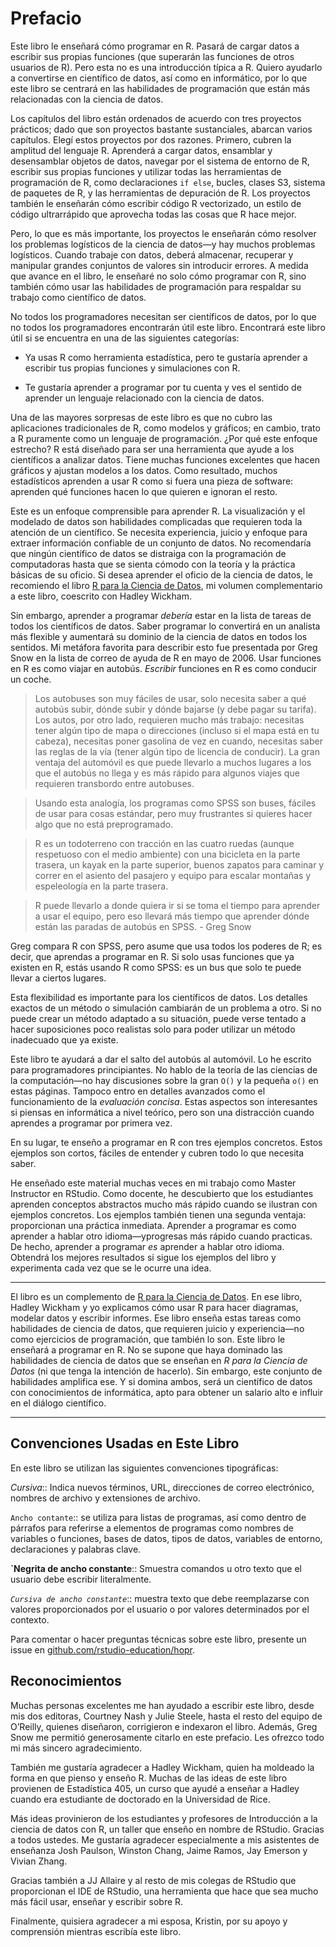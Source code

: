 # Prefacio {-}

Este libro le enseñará cómo programar en R. Pasará de cargar datos a escribir sus propias funciones (que superarán las funciones de otros usuarios de R). Pero esta no es una introducción típica a R. Quiero ayudarlo a convertirse en científico de datos, así como en informático, por lo que este libro se centrará en las habilidades de programación que están más relacionadas con la ciencia de datos.

Los capítulos del libro están ordenados de acuerdo con tres proyectos prácticos; dado que son proyectos bastante sustanciales, abarcan varios capítulos. Elegí estos proyectos por dos razones. Primero, cubren la amplitud del lenguaje R. Aprenderá a cargar datos, ensamblar y desensamblar objetos de datos, navegar por el sistema de entorno de R, escribir sus propias funciones y utilizar todas las herramientas de programación de R, como declaraciones `if else`, bucles, clases S3, sistema de paquetes de R, y las herramientas de depuración de R. Los proyectos también le enseñarán cómo escribir código R vectorizado, un estilo de código ultrarrápido que aprovecha todas las cosas que R hace mejor.

Pero, lo que es más importante, los proyectos le enseñarán cómo resolver los problemas logísticos de la ciencia de datos---y hay muchos problemas logísticos. Cuando trabaje con datos, deberá almacenar, recuperar y manipular grandes conjuntos de valores sin introducir errores. A medida que avance en el libro, le enseñaré no solo cómo programar con R, sino también cómo usar las habilidades de programación para respaldar su trabajo como científico de datos.

No todos los programadores necesitan ser científicos de datos, por lo que no todos los programadores encontrarán útil este libro. Encontrará este libro útil si se encuentra en una de las siguientes categorías:

-   Ya usas R como herramienta estadística, pero te gustaría aprender a escribir tus propias funciones y simulaciones con R.

-   Te gustaría aprender a programar por tu cuenta y ves el sentido de aprender un lenguaje relacionado con la ciencia de datos.

Una de las mayores sorpresas de este libro es que no cubro las aplicaciones tradicionales de R, como modelos y gráficos; en cambio, trato a R puramente como un lenguaje de programación. ¿Por qué este enfoque estrecho? R está diseñado para ser una herramienta que ayude a los científicos a analizar datos. Tiene muchas funciones excelentes que hacen gráficos y ajustan modelos a los datos. Como resultado, muchos estadísticos aprenden a usar R como si fuera una pieza de software: aprenden qué funciones hacen lo que quieren e ignoran el resto.

Este es un enfoque comprensible para aprender R. La visualización y el modelado de datos son habilidades complicadas que requieren toda la atención de un científico. Se necesita experiencia, juicio y enfoque para extraer información confiable de un conjunto de datos. No recomendaría que ningún científico de datos se distraiga con la programación de computadoras hasta que se sienta cómodo con la teoría y la práctica básicas de su oficio. Si desea aprender el oficio de la ciencia de datos, le recomiendo el libro [R para la Ciencia de Datos](https://es.r4ds.hadley.nz/), mi volumen complementario a este libro, coescrito con Hadley Wickham.

Sin embargo, aprender a programar *debería* estar en la lista de tareas de todos los científicos de datos. Saber programar lo convertirá en un analista más flexible y aumentará su dominio de la ciencia de datos en todos los sentidos. Mi metáfora favorita para describir esto fue presentada por Greg Snow en la lista de correo de ayuda de R en mayo de 2006. Usar funciones en R es como viajar en autobús. *Escribir* funciones en R es como conducir un coche.

> Los autobuses son muy fáciles de usar, solo necesita saber a qué autobús subir, dónde subir y dónde bajarse (y debe pagar su tarifa). Los autos, por otro lado, requieren mucho más trabajo: necesitas tener algún tipo de mapa o direcciones (incluso si el mapa está en tu cabeza), necesitas poner gasolina de vez en cuando, necesitas saber las reglas de la vía (tener algún tipo de licencia de conducir). La gran ventaja del automóvil es que puede llevarlo a muchos lugares a los que el autobús no llega y es más rápido para algunos viajes que requieren transbordo entre autobuses.

> Usando esta analogía, los programas como SPSS son buses, fáciles de usar para cosas estándar, pero muy frustrantes si quieres hacer algo que no está preprogramado.

> R es un todoterreno con tracción en las cuatro ruedas (aunque respetuoso con el medio ambiente) con una bicicleta en la parte trasera, un kayak en la parte superior, buenos zapatos para caminar y correr en el asiento del pasajero y equipo para escalar montañas y espeleología en la parte trasera.

> R puede llevarlo a donde quiera ir si se toma el tiempo para aprender a usar el equipo, pero eso llevará más tiempo que aprender dónde están las paradas de autobús en SPSS. - Greg Snow

Greg compara R con SPSS, pero asume que usa todos los poderes de R; es decir, que aprendas a programar en R. Si solo usas funciones que ya existen en R, estás usando R como SPSS: es un bus que solo te puede llevar a ciertos lugares.

Esta flexibilidad es importante para los científicos de datos. Los detalles exactos de un método o simulación cambiarán de un problema a otro. Si no puede crear un método adaptado a su situación, puede verse tentado a hacer suposiciones poco realistas solo para poder utilizar un método inadecuado que ya existe.

Este libro te ayudará a dar el salto del autobús al automóvil. Lo he escrito para programadores principiantes. No hablo de la teoría de las ciencias de la computación---no hay discusiones sobre la gran `O()` y la pequeña `o()` en estas páginas. Tampoco entro en detalles avanzados como el funcionamiento de la *evaluación concisa*. Estas aspectos son interesantes si piensas en informática a nivel teórico, pero son una distracción cuando aprendes a programar por primera vez.

En su lugar, te enseño a programar en R con tres ejemplos concretos. Estos ejemplos son cortos, fáciles de entender y cubren todo lo que necesita saber.

He enseñado este material muchas veces en mi trabajo como Master Instructor en RStudio. Como docente, he descubierto que los estudiantes aprenden conceptos abstractos mucho más rápido cuando se ilustran con ejemplos concretos. Los ejemplos también tienen una segunda ventaja: proporcionan una práctica inmediata. Aprender a programar es como aprender a hablar otro idioma---yprogresas más rápido cuando practicas. De hecho, aprender a programar *es* aprender a hablar otro idioma. Obtendrá los mejores resultados si sigue los ejemplos del libro y experimenta cada vez que se le ocurre una idea.

------------------------------------------------------------------------

El libro es un complemento de [R para la Ciencia de Datos](https://es.r4ds.hadley.nz/). En ese libro, Hadley Wickham y yo explicamos cómo usar R para hacer diagramas, modelar datos y escribir informes. Ese libro enseña estas tareas como habilidades de ciencia de datos, que requieren juicio y experiencia---no como ejercicios de programación, que también lo son. Este libro le enseñará a programar en R. No se supone que haya dominado las habilidades de ciencia de datos que se enseñan en *R para la Ciencia de Datos* (ni que tenga la intención de hacerlo). Sin embargo, este conjunto de habilidades amplifica ese. Y si domina ambos, será un científico de datos con conocimientos de informática, apto para obtener un salario alto e influir en el diálogo científico.

------------------------------------------------------------------------

## Convenciones Usadas en Este Libro {-}

En este libro se utilizan las siguientes convenciones tipográficas:

*Cursiva*:: Indica nuevos términos, URL, direcciones de correo electrónico, nombres de archivo y extensiones de archivo.

`Ancho contante`:: se utiliza para listas de programas, así como dentro de párrafos para referirse a elementos de programas como nombres de variables o funciones, bases de datos, tipos de datos, variables de entorno, declaraciones y palabras clave.

**\`Negrita de ancho constante**:: Smuestra comandos u otro texto que el usuario debe escribir literalmente.

*`Cursiva de ancho constante`*:: muestra texto que debe reemplazarse con valores proporcionados por el usuario o por valores determinados por el contexto.

Para comentar o hacer preguntas técnicas sobre este libro, presente un issue en [github.com/rstudio-education/hopr](https://github.com/rstudio-education/hopr).

## Reconocimientos {-}

Muchas personas excelentes me han ayudado a escribir este libro, desde mis dos editoras, Courtney Nash y Julie Steele, hasta el resto del equipo de O'Reilly, quienes diseñaron, corrigieron e indexaron el libro. Además, Greg Snow me permitió generosamente citarlo en este prefacio. Les ofrezco todo mi más sincero agradecimiento.

También me gustaría agradecer a Hadley Wickham, quien ha moldeado la forma en que pienso y enseño R. Muchas de las ideas de este libro provienen de Estadística 405, un curso que ayudé a enseñar a Hadley cuando era estudiante de doctorado en la Universidad de Rice.

Más ideas provinieron de los estudiantes y profesores de Introducción a la ciencia de datos con R, un taller que enseño en nombre de RStudio. Gracias a todos ustedes. Me gustaría agradecer especialmente a mis asistentes de enseñanza Josh Paulson, Winston Chang, Jaime Ramos, Jay Emerson y Vivian Zhang.

Gracias también a JJ Allaire y al resto de mis colegas de RStudio que proporcionan el IDE de RStudio, una herramienta que hace que sea mucho más fácil usar, enseñar y escribir sobre R.

Finalmente, quisiera agradecer a mi esposa, Kristin, por su apoyo y comprensión mientras escribía este libro.
